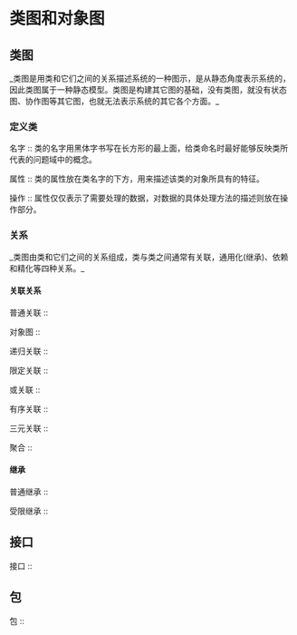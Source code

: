 = 类图和对象图 =

== 类图 ==
_类图是用类和它们之间的关系描述系统的一种图示，是从静态角度表示系统的，因此类图属于一种静态模型。类图是构建其它图的基础，没有类图，就没有状态图、协作图等其它图，也就无法表示系统的其它各个方面。_

=== 定义类 ===

{{http:pic/leitu.png}}

名字 :: 类的名字用黑体字书写在长方形的最上面，给类命名时最好能够反映类所代表的问题域中的概念。

属性 :: 类的属性放在类名字的下方，用来描述该类的对象所具有的特征。

操作 :: 属性仅仅表示了需要处理的数据，对数据的具体处理方法的描述则放在操作部分。

=== 关系 ===
_类图由类和它们之间的关系组成，类与类之间通常有关联，通用化(继承)、依赖和精化等四种关系。_

==== 关联关系 ====

普通关联 :: {{http:pic/guanlianguanxi.png}}

{{{class="brush:text"
普通关联是最常见的一种关联，只要类与类之间存在连接关系就可以用普通关联表示。
}}}

对象图 :: {{http:pic/duixiangtu.png}}

{{{class="brush:text"
类图表示类和类与类之间的关系，对象图则表示在某一时刻这些类的具体实例和这些实例之间的具体连接关系。
}}}

递归关联 :: {{http:pic/diguiguanlian.png}}

{{{class="brush:text"
如果一个类与它本身有关联关系，那么这种关联称为递归关联(recursive association)。递归关联指的是同类的对象之间语义上的连接。
}}}

限定关联 :: {{http:pic/xiandingguanlian.png}}

{{{class="brush:text"
限定关联用于一对多或多对多的关联关系中。在限定关联中，使用限定词将关联中多的那一端的具体对象分成对象集。
限定词可以理解为一种关键词，用关键词把所有的对象分开。
}}}

或关联 :: {{http:pic/huoguanlian.png}}

{{{class="brush:text"
所谓或关联就是对二个或更多个关联附加的约束条件，使类中的对象一次只能应用于一个关联关系中。
}}}

有序关联 :: {{http:pic/youxuguanlian.png}}

{{{class="brush:text"
对象与对象之间的连接可以具有一定的次序，就像应把窗口安排在屏幕之上一样。一般情况下，对象之间的关联都是无序的，
如果要明确表示关联中的次序关系，一定要将规格说明{排序}放在表示关联的直线旁，且紧挨着对象被排序的类。
}}}

三元关联 :: {{http:pic/sanlianguanlian.png}}

{{{class="brush:text"
类与类之间的关联关系，不仅限于两个类之间，多个类之间也可以有关联关系。
如果三个类之间有关联关系，则称之为三元关联。
}}}

聚合 :: {{http:pic/juhe.png}}
 
{{{class="brush:text"
聚合是关联的特例，如果类与类之间的关系具有“整体与部分”的特点，则把这样的关联称为聚合。
}}}

==== 继承 ====

普通继承 :: {{http:pic/putongjicheng.png}}

{{{class="brush:text"
一个类(通用元素)的所有信息(属性或操作)能被另一个类(具体元素)继承，继承某个类的类中不仅可以有属于自己的信息，而且还拥有了被继承类中的信息，
这种机制就是通用化。
}}}

受限继承 :: {{http:pic/shouxianjicheng.png}}

{{{class="brush:text"
给通用化关系附加一个约束条件，进一步说明该通用化关系的使用方法或扩充方法，这样的通用化关系称为受限通用化。
预定义的约束有四种：多重、不相交、完全和不完全，这些约束都是语义上的约束。
}}}

== 接口 ==

接口 :: {{http:pic/jiekou.png}}

{{{class="brush:text"
接口通常被描述为抽象操作，也就是只用标识(返回值、操作名称、参数表)，说明它的行为、而真正实现部分放在使用该接口的元素中。
}}}

== 包 ==

包 :: {{http:pic/bao.png}}

{{{class="brush:text"
包(package) 是一种组合机制，把各种各样的模型元素通过内在的语义连在一起成为一个整体就叫做包。
}}}
